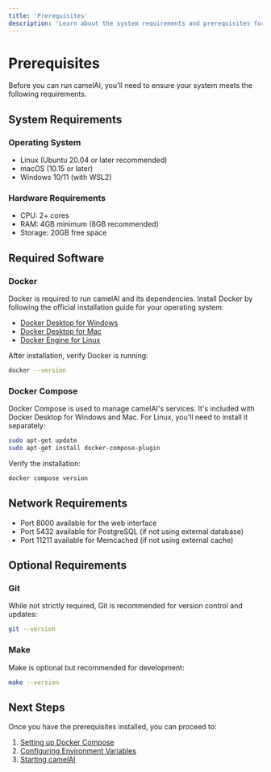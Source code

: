 ```yaml
---
title: 'Prerequisites'
description: 'Learn about the system requirements and prerequisites for running camelAI.'
---
```


# Prerequisites

Before you can run camelAI, you'll need to ensure your system meets the following requirements.

## System Requirements

### Operating System
- Linux (Ubuntu 20.04 or later recommended)
- macOS (10.15 or later)
- Windows 10/11 (with WSL2)

### Hardware Requirements
- CPU: 2+ cores
- RAM: 4GB minimum (8GB recommended)
- Storage: 20GB free space

## Required Software

### Docker
Docker is required to run camelAI and its dependencies. Install Docker by following the official installation guide for your operating system:

- [Docker Desktop for Windows](https://docs.docker.com/desktop/install/windows-install/)
- [Docker Desktop for Mac](https://docs.docker.com/desktop/install/mac-install/)
- [Docker Engine for Linux](https://docs.docker.com/engine/install/)

After installation, verify Docker is running:

```bash
docker --version
```

### Docker Compose
Docker Compose is used to manage camelAI's services. It's included with Docker Desktop for Windows and Mac. For Linux, you'll need to install it separately:

```bash
sudo apt-get update
sudo apt-get install docker-compose-plugin
```

Verify the installation:

```bash
docker compose version
```

## Network Requirements

- Port 8000 available for the web interface
- Port 5432 available for PostgreSQL (if not using external database)
- Port 11211 available for Memcached (if not using external cache)

## Optional Requirements

### Git
While not strictly required, Git is recommended for version control and updates:

```bash
git --version
```

### Make
Make is optional but recommended for development:

```bash
make --version
```

## Next Steps

Once you have the prerequisites installed, you can proceed to:

1. [Setting up Docker Compose](/installation/docker-compose)
2. [Configuring Environment Variables](/installation/environment-variables)
3. [Starting camelAI](/quickstart) 